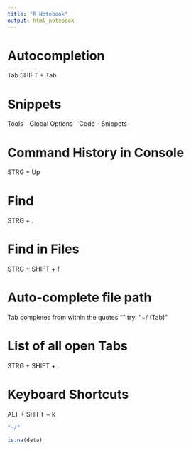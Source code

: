```yaml
---
title: "R Notebook"
output: html_notebook
---
```


# Autocompletion
Tab
SHIFT + Tab

# Snippets
Tools - Global Options - Code - Snippets

# Command History in Console
STRG + Up

# Find 
STRG + .

# Find in Files
STRG + SHIFT + f

# Auto-complete file path
Tab completes from within the quotes ""
try: "~/ (Tab)"

# List of all open Tabs
STRG + SHIFT + .

# Keyboard Shortcuts
ALT + SHIFT + k

```r

"~/"
```

```r
is.na(data)

```

